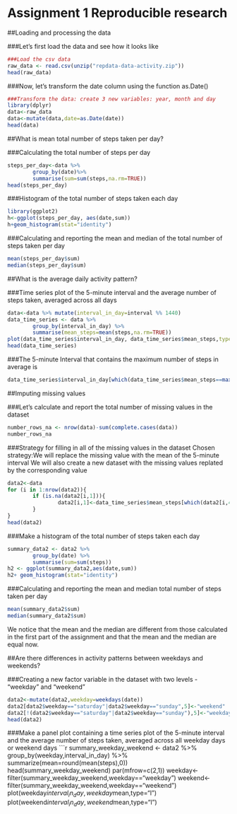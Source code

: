 Assignment 1 Reproducible research
==================================

##Loading and processing the data

###Let's first load the data and see how it looks like
```r
###Load the csv data
raw_data <- read.csv(unzip("repdata-data-activity.zip"))
head(raw_data)
```
###Now, let's transform the date column using the function as.Date()
```r
###Transform the data: create 3 new variables: year, month and day
library(dplyr)
data<-raw_data
data<-mutate(data,date=as.Date(date))
head(data)
```

##What is mean total number of steps taken per day?

###Calculating the total number of steps per day
```r
steps_per_day<-data %>%
        group_by(date)%>%
        summarise(sum=sum(steps,na.rm=TRUE))
head(steps_per_day)
```
###Histogram of the total number of steps taken each day
```r
library(ggplot2)
h<-ggplot(steps_per_day, aes(date,sum))
h+geom_histogram(stat="identity")
```
###Calculating and reporting the mean and median of the total number of steps taken per day
```r
mean(steps_per_day$sum)
median(steps_per_day$sum)
```

##What is the average daily activity pattern?

###Time series plot of the 5-minute interval and the average number of steps taken, averaged across all days
```r
data<-data %>% mutate(interval_in_day=interval %% 1440)
data_time_series <- data %>%
        group_by(interval_in_day) %>%
        summarise(mean_steps=mean(steps,na.rm=TRUE))
plot(data_time_series$interval_in_day, data_time_series$mean_steps,type="l")
head(data_time_series)
```
###The 5-minute Interval that contains the maximum number of steps in average is
```r
data_time_series$interval_in_day[which(data_time_series$mean_steps==max(data_time_series$mean_steps))]
```

##Imputing missing values

###Let's calculate and report the total number of missing values in the dataset
```r
number_rows_na <- nrow(data)-sum(complete.cases(data))
number_rows_na
```
###Strategy for filling in all of the missing values in the dataset
Chosen strategy:We will replace the missing value with the mean of the 5-minute interval
We will also create a new dataset with the missing values replated by the corresponding value
```r
data2<-data
for (i in 1:nrow(data2)){
        if (is.na(data2[i,1])){
                data2[i,1]<-data_time_series$mean_steps[which(data2[i,4]==data_time_series$interval)]
        }
}
head(data2)
```
###Make a histogram of the total number of steps taken each day 
```r
summary_data2 <- data2 %>%
        group_by(date) %>%
        summarise(sum=sum(steps))
h2 <- ggplot(summary_data2,aes(date,sum))
h2+ geom_histogram(stat="identity")
```
###Calculating and reporting the mean and median total number of steps taken per day
```r
mean(summary_data2$sum)
median(summary_data2$sum)
```
We notice that the mean and the median are different from those calculated in the first part of the assignment and that the mean and the median are equal now.

##Are there differences in activity patterns between weekdays and weekends?

###Creating a new factor variable in the dataset with two levels - "weekday" and "weekend"
```r
data2<-mutate(data2,weekday=weekdays(date))
data2[data2$weekday=="saturday"|data2$weekday=="sunday",5]<-"weekend"
data2[!(data2$weekday=="saturday"|data2$weekday=="sunday"),5]<-"weekday"
head(data2)

```
###Make a panel plot containing a time series plot of the 5-minute interval and the average number of steps taken, averaged across all weekday days or weekend days
```r
summary_weekday_weekend <- data2 %>%
        group_by(weekday,interval_in_day) %>%
        summarize(mean=round(mean(steps),0))
head(summary_weekday_weekend)
par(mfrow=c(2,1))
weekday<-filter(summary_weekday_weekend,weekday=="weekday")
weekend<-filter(summary_weekday_weekend,weekday=="weekend")
plot(weekday$interval_in_day,weekday$mean,type="l")
plot(weekend$interval_in_day,weekend$mean,type="l")
